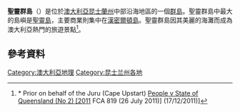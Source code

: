 {{Infobox islands
| name             = 聖靈群島
| native name      = 
| native name link = 
| native_name_lang = 
| image name       = Whitsunday Islands, Queensland, Australia.jpg
| image size       = 
| image caption    = 
| image alt        = 
| map              = Australia
| map_alt          = 
| map_width        = 
| map_caption      = 
| map_relief       = 
| map_mark         = Cercle rouge 100%.svg
| map_mark_width   = 10
| label            = 
| label_position   = 
| coordinates      = {{coord|20|18|S|148|59|E|type:isle_scale:2000000|display=inline,title}}
| location         = [[澳大拉西亞|澳大拉西亞]]
| archipelago      = 
| waterbody        = [[太平洋|太平洋]]
| total islands    = 74
| major islands    = [[聖靈島_(澳大利亞)|聖靈島]]、[[漢密爾頓島|漢密爾頓島]]、[[海曼島|海曼島]]
| area km2         = 282.82
| length km        = 
| width km         = 
| coastline km     = 
| elevation m      = 
| highest mount    = 
| country          = {{AUS}}
| country admin divisions title 1    = [[澳洲行政區劃|州和領地]]
| country admin divisions 1          = [[昆士蘭省|昆士蘭省]]
| country admin divisions title 2    = [[澳大利亞地方政府|地方政府區域]]
| country admin divisions 2          = [[威桑迪區|威桑迪區]]
| country capital type               = 
| country capital                    = 
| country largest city type          = 
| country largest city               = 
| country capital and largest city   = 
| country largest city population    = 
| country leader title               = 
| country leader name                = 
| demonym          = 
| population       = 
| population as of = 
| population footnotes = 
| density km2      = 
| ethnic groups    = 
}}

'''聖靈群島'''（{{lang-en|Whitsunday Islands}}）是位於[[澳大利亞|澳大利亞]][[昆士蘭州|昆士蘭州]]中部沿海地區的一個[[群島|群島]]。聖靈群島中最大的島嶼是[[聖靈島_(澳大利亞)|聖靈島]]，主要商業則集中在[[漢密爾頓島|漢密爾頓島]]。聖靈群島因其美麗的海灘而成為澳大利亞熱門的旅遊景點<ref>* Prior on behalf of the Juru (Cape Upstart) [http://www.austlii.edu.au/au/cases/cth/FCA/2011/819.html  People v State of Queensland (No 2) [2011] FCA 819 (26 July 2011)] {{Wayback|url=http://www.austlii.edu.au/au/cases/cth/FCA/2011/819.html |date=20150506125251 }} (17/12/2011)]</ref>。

==參考資料==
{{reflist}}

{{Queensland-geo-stub}}
[[Category:澳大利亞地理|Category:澳大利亞地理]]
[[Category:昆士兰州各地|Category:昆士兰州各地]]